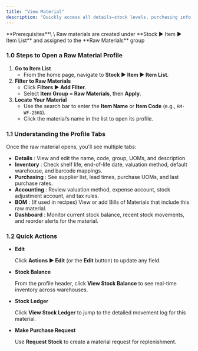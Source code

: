 ```yaml
---
title: "View Material"
description: "Quickly access all details—stock levels, purchasing info, accounting settings—for any raw material in your CGIC App."
---
```


<Info>
  **Prerequisites**\
  \
  Raw materials are created under **Stock ▶️ Item ▶️ Item List** and assigned to the **Raw Materials** group
</Info>

### 1.0 Steps to Open a Raw Material Profile

1. **Go to Item List**
   - From the home page, navigate to **Stock ▶️ Item ▶️ Item List**.
2. **Filter to Raw Materials**
   - Click **Filters ▶️ Add Filter**.
   - Select **Item Group = Raw Materials**, then **Apply**.
3. **Locate Your Material**
   - Use the search bar to enter the **Item Name** or **Item Code** (e.g., `RM-WF-25KG`).
   - Click the material’s name in the list to open its profile.

### 1.1 Understanding the Profile Tabs

Once the raw material opens, you’ll see multiple tabs:

- **Details** : View and edit the name, code, group, UOMs, and description.
- **Inventory** : Check shelf life, end-of-life date, valuation method, default warehouse, and barcode mappings.
- **Purchasing** : See supplier list, lead times, purchase UOMs, and last purchase rates.
- **Accounting** : Review valuation method, expense account, stock adjustment account, and tax rules.
- **BOM** : (If used in recipes) View or add Bills of Materials that include this raw material.
- **Dashboard** : Monitor current stock balance, recent stock movements, and reorder alerts for the material.

### 1.2 Quick Actions

- **Edit**

  Click **Actions ▶️ Edit** (or the **Edit** button) to update any field.
- **Stock Balance**

  From the profile header, click **View Stock Balance** to see real-time inventory across warehouses.
- **Stock Ledger**

  Click **View Stock Ledger** to jump to the detailed movement log for this material.
- **Make Purchase Request**

  Use **Request Stock** to create a material request for replenishment.